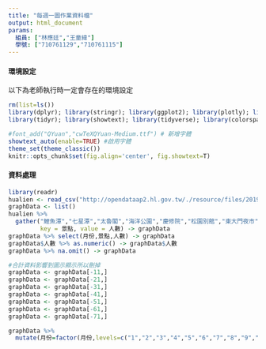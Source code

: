 ```yaml
---
title: "每週一圖作業資料檔"
output: html_document
params:
  組員: ["林應廷","王童緯"]  
  學號: ["710761129","710761115"]
---
```


#### 環境設定

以下為老師執行時一定會存在的環境設定
```r
rm(list=ls())
library(dplyr); library(stringr); library(ggplot2); library(plotly); library(lubridate); library(readr); library(colorspace); library(grDevices); library(shiny); library(shinyjs); library(scales)
library(tidyr); library(showtext); library(tidyverse); library(colorspace)

#font_add("QYuan","cwTeXQYuan-Medium.ttf") # 新增字體
showtext_auto(enable=TRUE) #啟用字體
theme_set(theme_classic())
knitr::opts_chunk$set(fig.align='center', fig.showtext=T)
```

#### 資料處理
  
```r
library(readr)
hualien <- read_csv("http://opendataap2.hl.gov.tw/./resource/files/2019-03-15/27b5594a385573df182ebb70880cdcbe.csv")
graphData <- list()
hualien %>%
  gather("鯉魚潭","七星潭","太魯閣","海洋公園","慶修院","松園別館","東大門夜市",
         key = 景點, value = 人數) -> graphData
graphData %>% select(月份,景點,人數) -> graphData
graphData$人數 %>% as.numeric() -> graphData$人數
graphData %>% na.omit() -> graphData

#合計資料影響到圖示顯示所以刪掉
graphData <- graphData[-11,]
graphData <- graphData[-21,]
graphData <- graphData[-31,]
graphData <- graphData[-41,]
graphData <- graphData[-51,]
graphData <- graphData[-61,]
graphData <- graphData[-71,]

graphData %>%
  mutate(月份=factor(月份,levels=c("1","2","3","4","5","6","7","8","9","10"))) -> graphData


```

